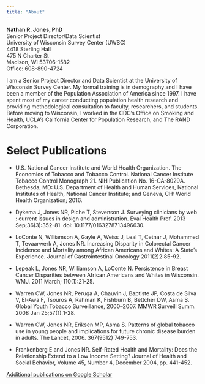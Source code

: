 ---
title: "About"
---

**Nathan R. Jones, PhD**\
Senior Project Director/Data Scientist\
University of Wisconsin Survey Center (UWSC)\
4418 Sterling Hall\
475 N Charter St\
Madison, WI 53706-1582\
Office: 608-890-4724

I am a Senior Project Director and Data Scientist at the University of Wisconsin Survey Center. My formal training is in demography and I have been a member of the Population Association of America since 1997. I have spent most of my career conducting population health research and providing methodological consultation to faculty, researchers, and students. Before moving to Wisconsin, I worked in the CDC's Office on Smoking and Health, UCLA's California Center for Population Research, and The RAND Corporation.

# Select Publications

-   U.S. National Cancer Institute and World Health Organization. The Economics of Tobacco and Tobacco Control. National Cancer Institute Tobacco Control Monograph 21. NIH Publication No. 16-CA-8029A. Bethesda, MD: U.S. Department of Health and Human Services, National Institutes of Health, National Cancer Institute; and Geneva, CH: World Health Organization; 2016.

-   Dykema J, Jones NR, Piche T, Stevenson J. Surveying clinicians by web : current issues in design and administration. Eval Health Prof. 2013 Sep;36(3):352-81. doi: 10.1177/0163278713496630.

-   LoConte N, Williamson A, Gayle A, Weiss J, Leal T, Cetnar J, Mohammed T, Tevaarwerk A, Jones NR. Increasing Disparity in Colorectal Cancer Incidence and Mortality among African Americans and Whites: A State's Experience. Journal of Gastrointestinal Oncology 2011(2)2:85-92.

-   Lepeak L, Jones NR, Williamson A, LoConte N. Persistence in Breast Cancer Disparities between African Americans and Whites in Wisconsin. WMJ. 2011 March; 110(1):21-25.

-   Warren CW, Jones NR, Peruga A, Chauvin J, Baptiste JP, Costa de Silva V, El-Awa F, Tsouros A, Rahman K, Fishburn B, Bettcher DW, Asma S. Global Youth Tobacco Surveillance, 2000--2007. MMWR Surveill Summ. 2008 Jan 25;57(1):1-28.

-   Warren CW, Jones NR, Eriksen MP, Asma S. Patterns of global tobacco use in young people and implications for future chronic disease burden in adults. The Lancet, 2006. 367(9512) 749-753.

-   Frankenberg E and Jones NR. Self-Rated Health and Mortality: Does the Relationship Extend to a Low Income Setting? Journal of Health and Social Behavior, Volume 45, Number 4, December 2004, pp. 441-452.

[Additional publications on Google Scholar](https://scholar.google.com/citations?user=6jnP2wEAAAAJ&hl=en&oi=sra)
